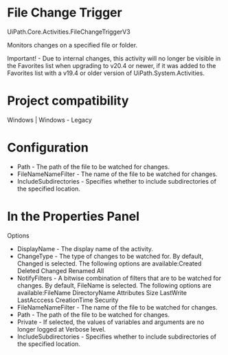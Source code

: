 ﻿# File Change Trigger

UiPath.Core.Activities.FileChangeTriggerV3

Monitors changes on a specified file or folder.

Important! - Due to internal changes, this activity will no longer be visible in the Favorites list when upgrading to v20.4 or newer, if it was added to the Favorites list with a v19.4 or older version of UiPath.System.Activities.

# Project compatibility

Windows | Windows - Legacy

# Configuration

* Path - The path of the file to be watched for changes.
* FileNameNameFilter - The name of the file to be watched for changes.
* IncludeSubdirectories - Specifies whether to include subdirectories of the specified location.

# In the Properties Panel

Options

* DisplayName - The display name of the activity.
* ChangeType - The type of changes to be watched for. By default, Changed is selected. The following options are available:Created Deleted Changed Renamed All
* NotifyFilters - A bitwise combination of filters that are to be watched for changes. By default, FileName is selected. The following options are available:FileName DirectoryName Attributes Size LastWrite LastAcccess CreationTime Security
* FileNameNameFilter - The name of the file to be watched for changes.
* Path - The path of the file to be watched for changes.
* Private - If selected, the values of variables and arguments are no longer logged at Verbose level.
* IncludeSubdirectories - Specifies whether to include subdirectories of the specified location.
